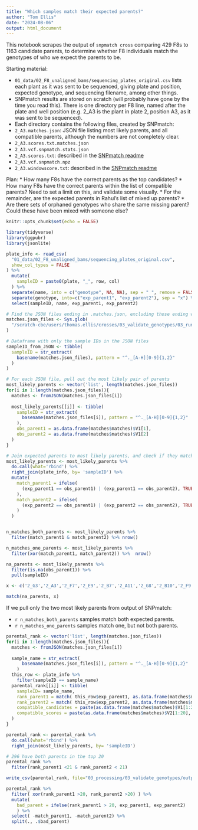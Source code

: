 ```yaml
---
title: "Which samples match their expected parents?"
author: "Tom Ellis"
date: "2024-08-06"
output: html_document
---
```


This notebook scrapes the output of `snpmatch cross` comparing 429 F8s to 1163 candidate parents, to determine whether F8 individuals match the genotypes of who we expect the parents to be.

Starting material:

* `01_data/02_F8_unaligned_bams/sequencing_plates_original.csv` lists each plant as it was sent to be sequenced, giving plate and position, expected genotype, and sequencing filename, among other things.
* SNPmatch results are stored on scratch (will probably have gone by the time you read this). There is one directory per F8 line, named after the plate and well position (e.g. 2_A3 is the plant in plate 2, position A3, as it was sent to be sequenced).
* Each directory contains the following files, created by SNPmatch:
+ `2_A3.matches.json`: JSON file listing most likely parents, and all compatible parents, although the numbers are not completely clear.
+ `2_A3.scores.txt.matches.json`
+ `2_A3.vcf.snpmatch.stats.json`
+ `2_A3.scores.txt`: described in the [SNPmatch readme](https://github.com/Gregor-Mendel-Institute/snpmatch?tab=readme-ov-file#output-files-for-inbred)
+ `2_A3.vcf.snpmatch.npz`
+ `2_A3.windowscore.txt`: described in the [SNPmatch readme](https://github.com/Gregor-Mendel-Institute/snpmatch?tab=readme-ov-file#output-files-for-cross)

Plan:
* How many F8s have the correct parents as the top candidates?
* How many F8s have the correct parents within the list of compatible parents? Need to set a limit on this, and validate some visually.
* For the remainder, are the expected parents in Rahul's list of mixed up parents?
* Are there sets of orphaned genotypes who share the same missing parent? Could these have been mixed with someone else?


```r
knitr::opts_chunk$set(echo = FALSE)
```

```r
library(tidyverse)
library(ggpubr)
library(jsonlite)
```

```r
plate_info <- read_csv(
  "01_data/02_F8_unaligned_bams/sequencing_plates_original.csv",
  show_col_types = FALSE
) %>% 
  mutate(
    sampleID = paste0(plate, "_", row, col)
  ) %>% 
  separate(name, into = c("genotype", NA, NA), sep = " ", remove = FALSE) %>% 
  separate(genotype, into=c("exp_parent1", "exp_parent2"), sep = "x") %>% 
  select(sampleID, name, exp_parent1, exp_parent2)

# Find the JSON files ending in .matches.json, excluding those ending with scores.txt.matches.json
matches.json_files <- Sys.glob(
  "/scratch-cbe/users/thomas.ellis/crosses/03_validate_genotypes/03_run_SNPmatch/[0-5]_[A-H]*[!scores.txt].matches.json"
)

# Dataframe with only the sample IDs in the JSON files
sampleID_from_JSON <- tibble(
  sampleID = str_extract(
    basename(matches.json_files), pattern = "^._[A-H][0-9]{1,2}"
  )
)

# For each JSON file, pull out the most likely pair of parents
most_likely_parents <- vector('list', length(matches.json_files))
for(i in 1:length(matches.json_files)){
  matches <- fromJSON(matches.json_files[i])
  
  most_likely_parents[[i]] <- tibble(
    sampleID = str_extract(
      basename(matches.json_files[i]), pattern = "^._[A-H][0-9]{1,2}"
    ), 
    obs_parent1 = as.data.frame(matches$matches)$V1[1],
    obs_parent2 = as.data.frame(matches$matches)$V1[2]
  )
}

# Join expected parents to most likely parents, and check if they match
most_likely_parents <- most_likely_parents %>% 
  do.call(what='rbind') %>% 
  right_join(plate_info, by= 'sampleID') %>% 
  mutate(
    match_parent1 = ifelse(
      (exp_parent1 == obs_parent1) | (exp_parent1 == obs_parent2), TRUE, FALSE
    ),
    match_parent2 = ifelse(
      (exp_parent2 == obs_parent1) | (exp_parent2 == obs_parent2), TRUE, FALSE
    )
  )


n_matches_both_parents <- most_likely_parents %>%
  filter(match_parent1 & match_parent2) %>% nrow()

n_matches_one_parents <- most_likely_parents %>% 
  filter(xor(match_parent1, match_parent2)) %>%  nrow()

```

```r
na_parents <- most_likely_parents %>% 
  filter(is.na(obs_parent1)) %>% 
  pull(sampleID)

x <- c('2_G3','2_A3','2_F7','2_E9','2_B7','2_A11','2_G8','2_B10','2_F9','2_A9','2_G1','2_E4','2_C9','2_E3','2_H6','2_D12','2_C1','2_D4','2_A6','2_F12','2_G5','2_H4','2_G11','2_H9','2_B8','2_D2','2_B4','2_F10','2_C12','2_A1','2_C10','2_B12','2_G2','2_A5','2_C3','2_A2','2_H7','2_E12','2_H10','2_F5','2_D1','2_C2','2_C7','2_F3','2_B6','2_H2','2_C5','2_F1','2_B9','2_A12','2_F11','2_C8','2_E10','2_C6','2_G12','2_G9','2_B3','2_C11','2_D10','2_H3','2_D11','2_E5','2_A7','2_F2','2_A10','2_H8','2_F8','2_E1','2_F6','2_E2','2_H11','2_B5','2_D5','2_E6','2_G6','2_B1','2_G7','2_G10','2_D3','2_B2','2_D7','2_H5','2_E8','2_F4','2_H1','2_G4','2_H12','2_C4','2_D6','2_E7','2_A8','2_E11','2_D8','2_A4','2_B11','2_D9','4_E5','4_H6','4_E11','4_A9','4_F11','4_F6','4_A12','4_C7','4_C9','4_A4','4_G9','4_C12','4_H3','4_F4','4_C3','4_E4','4_C10','4_D2','4_F3','4_B5','4_C8','4_E1','4_H11','4_D3','4_F1','4_D5','4_A10','4_G2','4_F10','4_E12','4_H7','4_F12','4_B1','4_A2','4_F9','4_A8','4_H5','4_D7','4_H12','4_A6','4_E3','4_D10','4_H10','4_F8','4_B7','4_D11','4_C4','4_D9','4_H4','4_E8','4_A11','4_D4','4_E6','4_C2','4_C6','4_A3','4_B4','4_B11','4_E7','4_D8','4_B10','4_G4','4_G10','4_B6','4_E2','4_H1','4_B12','4_E10','4_H8','4_B8','4_G6','4_F2','4_D6','4_B3','4_F7','4_C11','4_H9','4_A7','4_D1','4_G3','4_G8','4_G1','4_A5','4_C1','4_H2','4_A1','4_D12','4_G5','4_F5','4_E9','4_B9','4_G11','4_C5','4_B2','4_G12','4_G7','3_G11','3_A2','3_F10','3_D10','3_F8','3_G6','3_D5','3_H4','3_B12','3_H11','3_E9','3_C11','3_B3','3_D12','3_C2','3_E6','3_D6','3_D7','3_G7','3_A8','3_F7','3_G10','3_G12','3_B8','3_G9','3_E7','3_A4','3_B9','3_H5','3_F12','3_A11','3_C3','3_H3','3_C12','3_B7','3_B1','3_E11','3_G1','3_B5','3_G3','3_D4','3_F4','3_C6','3_F2','3_B6','3_B10','3_D3','3_D11','3_G2','3_B11','3_H1','3_H2','3_C8','3_D1','3_A3','3_E5','3_C5','3_H6','3_D9','3_A9','3_D2','3_H12','3_E10','3_F11','3_F5','3_D8','3_C10','3_F1','3_A6','3_A10','3_G4','3_A5','3_E4','3_H10','3_A12','3_G8','3_C9','3_H7','3_E2','3_E1','3_E8','3_A1','3_H9','3_A7','3_G5','3_E12','3_H8','3_B2','3_C4','3_F9','3_E3','3_F3','3_C1','3_C7','3_F6','3_B4','1_D8','1_D11','1_F1','1_C5','1_D1','1_F6','1_C7','1_B10','1_E4','1_G8','1_B9','1_B6','1_H7','1_C8','1_B2','1_G10','1_B11','1_H12','1_D10','1_A3','1_E5','1_G6','1_D4','1_F2','1_C12','1_G4','1_E2','1_B7','1_H11','1_C6','1_C3','1_F3','1_D6','1_H5','1_B4','1_D5','1_B12','1_H2','1_E9','1_F7','1_H9','1_H8','1_H4','1_E6','1_H1','1_B5','1_A8','1_C11','1_E8','1_F11','1_C1','1_A1','1_A2','1_E7','1_A6','1_D9','1_A9','1_D7','1_A11','1_F8','1_H3','1_G2','1_D12','1_C4','1_D2','1_E10','1_A10','1_E11','1_B8','1_F10','1_B3','1_G12','1_F12','1_C9','1_H10','1_A5','1_E1','1_G9','1_G11','1_G7','1_A12','1_G1','1_F5','1_E12','1_A7','1_C10','1_B1','1_F4','1_E3','1_A4','1_F9','1_H6','1_D3','1_C2','1_G3','1_G5','5_A2','5_G6','5_D5','5_H4','5_B3','5_C2','5_E6','5_D6','5_A4','5_H5','5_C3','5_H3','5_B1','5_G1','5_B5','5_G3','5_D4','5_F4','5_C6','5_F2','5_D3','5_G2','5_H1','5_H2','5_D1','5_A3','5_E5','5_C5','5_H6','5_D2','5_F5','5_F1','5_G4','5_A5','5_E4','5_E2','5_E1','5_G5','5_B2','5_C4','5_E3','5_F3','5_C1','5_F6','5_B4')

match(na_parents, x)

```


If we pull only the two most likely parents from output of SNPmatch:

* `r n_matches_both_parents` samples match both expected parents.
* `r n_matches_one_parents` samples match one, but not both parents.

```r

parental_rank <- vector('list', length(matches.json_files))
for(i in 1:length(matches.json_files)){
  matches <- fromJSON(matches.json_files[i])
  
  sample_name = str_extract(
      basename(matches.json_files[i]), pattern = "^._[A-H][0-9]{1,2}"
    )
  this_row <- plate_info %>% 
    filter(sampleID == sample_name)
  parental_rank[[i]] <- tibble(
    sampleID= sample_name,
    rank_parent1 = match( this_row$exp_parent1, as.data.frame(matches$matches)$V1),
    rank_parent2 = match( this_row$exp_parent2, as.data.frame(matches$matches)$V1),
    compatible_candidates = paste(as.data.frame(matches$matches)$V1[1:20], collapse = " "),
    compatible_scores = paste(as.data.frame(matches$matches)$V2[1:20], collapse = " ")
  )
}

parental_rank <- parental_rank %>% 
  do.call(what='rbind') %>% 
  right_join(most_likely_parents, by= 'sampleID')

# 296 have both parents in the top 20
parental_rank %>% 
  filter(rank_parent1 <21 & rank_parent2 < 21)

write_csv(parental_rank, file="03_processing/03_validate_genotypes/output/snp_match_results.csv")

```

```r

parental_rank %>% 
  filter( xor(rank_parent1 >20, rank_parent2 >20) ) %>% 
  mutate(
    bad_parent = ifelse(rank_parent1 > 20, exp_parent1, exp_parent2)
    ) %>% 
  select( -match_parent1, -match_parent2) %>% 
  split(., .$bad_parent)
    
  

```



